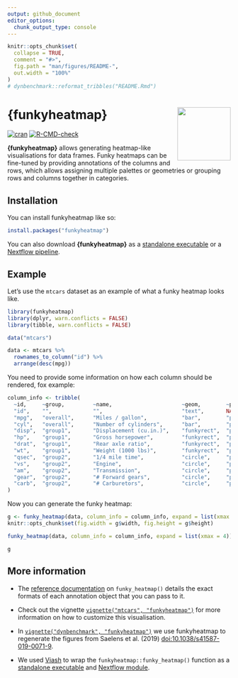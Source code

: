 ```yaml
---
output: github_document
editor_options: 
  chunk_output_type: console
---
```


<!-- README.md is generated from README.Rmd. Please edit that file -->

```r
knitr::opts_chunk$set(
  collapse = TRUE,
  comment = "#>",
  fig.path = "man/figures/README-",
  out.width = "100%"
)
# dynbenchmark::reformat_tribbles("README.Rmd")
```

# {funkyheatmap} <img src="https://raw.githubusercontent.com/funkyheatmap/logo/refs/heads/main/src/funkyheatmap_edited.png" align="right" alt="" width=120 />

<!-- badges: start -->
[![cran](https://www.r-pkg.org/badges/version-last-release/funkyheatmap)](https://cran.r-project.org/package=funkyheatmap)
[![R-CMD-check](https://github.com/funkyheatmap/funkyheatmap/actions/workflows/R-CMD-check.yaml/badge.svg)](https://github.com/funkyheatmap/funkyheatmap/actions/workflows/R-CMD-check.yaml)
<!-- badges: end -->

**{funkyheatmap}** allows generating heatmap-like visualisations for data 
frames. Funky heatmaps can be fine-tuned by providing annotations of the 
columns and rows, which allows assigning multiple palettes or geometries
or grouping rows and columns together in categories.

## Installation

You can install funkyheatmap like so:

``` r
install.packages("funkyheatmap")
```

You can also download **{funkyheatmap}** as a [standalone executable](https://funkyheatmap.github.io/funkyheatmap/articles/executable.html) 
or a [Nextflow pipeline](https://funkyheatmap.github.io/funkyheatmap/articles/nextflow.html).

## Example

Let's use the `mtcars` dataset as an example of what a funky heatmap looks like.

```r
library(funkyheatmap)
library(dplyr, warn.conflicts = FALSE)
library(tibble, warn.conflicts = FALSE)

data("mtcars")

data <- mtcars %>%
  rownames_to_column("id") %>%
  arrange(desc(mpg))
```

You need to provide some information on how each column should be rendered, fox example:

```r
column_info <- tribble(
  ~id,     ~group,         ~name,                      ~geom,        ~palette,    ~options,
  "id",    "",             "",                         "text",       NA,          list(hjust = 0, width = 6),
  "mpg",   "overall",      "Miles / gallon",           "bar",        "palette1",  list(width = 4, legend = FALSE),
  "cyl",   "overall",      "Number of cylinders",      "bar",        "palette2",  list(width = 4, legend = FALSE),
  "disp",  "group1",       "Displacement (cu.in.)",    "funkyrect",  "palette1",  lst(),
  "hp",    "group1",       "Gross horsepower",         "funkyrect",  "palette1",  lst(),
  "drat",  "group1",       "Rear axle ratio",          "funkyrect",  "palette1",  lst(),
  "wt",    "group1",       "Weight (1000 lbs)",        "funkyrect",  "palette1",  lst(),
  "qsec",  "group2",       "1/4 mile time",            "circle",     "palette2",  lst(),
  "vs",    "group2",       "Engine",                   "circle",     "palette2",  lst(),
  "am",    "group2",       "Transmission",             "circle",     "palette2",  lst(),
  "gear",  "group2",       "# Forward gears",          "circle",     "palette2",  lst(),
  "carb",  "group2",       "# Carburetors",            "circle",     "palette2",  lst()
)
```

Now you can generate the funky heatmap:

```r
g <- funky_heatmap(data, column_info = column_info, expand = list(xmax = 4))
knitr::opts_chunk$set(fig.width = g$width, fig.height = g$height)
```

```r
funky_heatmap(data, column_info = column_info, expand = list(xmax = 4))
```

```r
g
```

## More information 
  
* The [reference documentation](https://funkyheatmap.github.io/funkyheatmap/reference/index.html)
  on `funky_heatmap()` details the exact formats of each annotation object that you can pass to it.

* Check out the vignette [`vignette("mtcars", "funkyheatmap")`](https://funkyheatmap.github.io/funkyheatmap/articles/mtcars.html)
  for more information on how to customize this visualisation.

* In [`vignette("dynbenchmark", "funkyheatmap")`](https://funkyheatmap.github.io/funkyheatmap/articles/dynbenchmark.html) we 
  use funkyheatmap to regenerate the figures from Saelens et al. (2019)
  [doi:10.1038/s41587-019-0071-9](https://doi.org/10.1038/s41587-019-0071-9).

* We used [Viash](https://viash.io) to wrap the `funkyheatmap::funky_heatmap()` function
  as a [standalone executable](https://funkyheatmap.github.io/funkyheatmap/articles/executable.html) and
  [Nextflow module](https://funkyheatmap.github.io/funkyheatmap/articles/nextflow.html).
